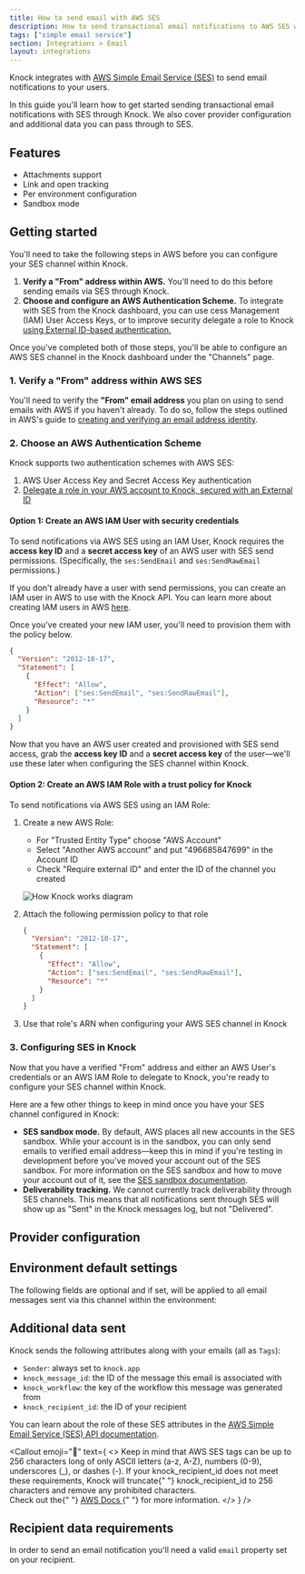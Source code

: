 ```yaml
---
title: How to send email with AWS SES
description: How to send transactional email notifications to AWS SES with Knock.
tags: ["simple email service"]
section: Integrations > Email
layout: integrations
---
```



Knock integrates with [AWS Simple Email Service (SES)](https://aws.amazon.com/ses/) to send email notifications to your users.

In this guide you'll learn how to get started sending transactional email notifications with SES through Knock. We also cover provider configuration and additional data you can pass through to SES.  

## Features

- Attachments support
- Link and open tracking
- Per environment configuration
- Sandbox mode

## Getting started

You'll need to take the following steps in AWS before you can configure your SES channel within Knock.

1. **Verify a "From" address within AWS.** You'll need to do this before sending emails via SES through Knock.
2. **Choose and configure an AWS Authentication Scheme.** To integrate with SES from the Knock dashboard, you can use cess Management (IAM) User Access Keys, or to improve security delegate a role to Knock [using External ID-based authentication.](https://docs.aws.amazon.com/IAM/latest/UserGuide/id_roles_create_for-user_externalid.html)

Once you've completed both of those steps, you'll be able to configure an AWS SES channel in the Knock dashboard under the "Channels" page.

### 1. Verify a "From" address within AWS SES

You'll need to verify the **"From" email address** you plan on using to send emails with AWS if you haven't already. To do so, follow the steps outlined in AWS's guide to [creating and verifying an email address identity](https://docs.aws.amazon.com/ses/latest/dg/creating-identities.html#verify-email-addresses-procedure).

### 2. Choose an AWS Authentication Scheme

Knock supports two authentication schemes with AWS SES:

1. AWS User Access Key and Secret Access Key authentication
2. [Delegate a role in your AWS account to Knock, secured with an External ID](https://docs.aws.amazon.com/IAM/latest/UserGuide/id_roles_common-scenarios_third-party.html)

#### Option 1: Create an AWS IAM User with security credentials

To send notifications via AWS SES using an IAM User, Knock requires the **access key ID** and a **secret access key** of an AWS user with SES send permissions. (Specifically, the `ses:SendEmail` and `ses:SendRawEmail` permissions.)

If you don't already have a user with send permissions, you can create an IAM user in AWS to use with the Knock API. You can learn more about creating IAM users in AWS [here](https://docs.aws.amazon.com/IAM/latest/UserGuide/id_users_create.html).

Once you've created your new IAM user, you'll need to provision them with the policy below.

```json IAM user policy
{
  "Version": "2012-10-17",
  "Statement": [
    {
      "Effect": "Allow",
      "Action": ["ses:SendEmail", "ses:SendRawEmail"],
      "Resource": "*"
    }
  ]
}
```

Now that you have an AWS user created and provisioned with SES send access, grab the **access key ID** and a **secret access key** of the user—we'll use these later when configuring the SES channel within Knock.

#### Option 2: Create an AWS IAM Role with a trust policy for Knock

To send notifications via AWS SES using an IAM Role:

1. Create a new AWS Role:

   - For "Trusted Entity Type" choose "AWS Account"
   - Select "Another AWS account" and put "496685847699" in the Account ID
   - Check "Require external ID" and enter the ID of the channel you created

   ![How Knock works diagram](/images/integrations/email/ses-arn-configuration.png)

2. Attach the following permission policy to that role

   ```json IAM user policy
   {
     "Version": "2012-10-17",
     "Statement": [
       {
         "Effect": "Allow",
         "Action": ["ses:SendEmail", "ses:SendRawEmail"],
         "Resource": "*"
       }
     ]
   }
   ```

3. Use that role's ARN when configuring your AWS SES channel in Knock

### 3. Configuring SES in Knock

Now that you have a verified "From" address and either an AWS User's credentials or an AWS IAM Role to delegate to Knock, you're ready to configure your SES channel within Knock.

Here are a few other things to keep in mind once you have your SES channel configured in Knock:

- **SES sandbox mode.** By default, AWS places all new accounts in the SES sandbox. While your account is in the sandbox, you can only send emails to verified email address—keep this in mind if you're testing in development before you've moved your account out of the SES sandbox. For more information on the SES sandbox and how to move your account out of it, see the [SES sandbox documentation](https://docs.aws.amazon.com/ses/latest/dg/request-production-access.html).
- **Deliverability tracking.** We cannot currently track deliverability through SES channels. This means that all notifications sent through SES will show up as "Sent" in the Knock messages log, but not "Delivered".

## Provider configuration

<Attributes>
  <Attribute
    name="Access key ID"
    type="string*"
    description="The access key ID from your AWS account"
  />
  <Attribute
    name="Secret access key"
    type="string*"
    description="The secret access key from your AWS account"
  />
  <Attribute
    name="AWS region"
    type="string*"
    description="The region your AWS account is in"
  />
  <Attribute
    name="Open tracking"
    type="boolean"
    description="Should the provider track opens on their service?"
  />
  <Attribute
    name="Link tracking"
    type="boolean"
    description="Should the provider track link clicks on their service?"
  />
  <Attribute
    name="From email address"
    type="string | liquid*"
    description="The sender email address (can use Liquid tags)"
  />
  <Attribute
    name="From name"
    type="string | liquid"
    description="The sender name (can use Liquid tags)"
  />
</Attributes>

## Environment default settings

The following fields are optional and if set, will be applied to all email messages sent via this channel within the environment:

<Attributes>
  <Attribute
    name="Reply-to address"
    type="string | liquid"
    description="The reply-to email address (can use Liquid tags)"
  />
  <Attribute
    name="CC address"
    type="string | liquid"
    description="The cc email address (can use Liquid tags)"
  />
  <Attribute
    name="BCC address"
    type="string | liquid"
    description="The bcc email address (can use Liquid tags)"
  />
  <Attribute
    name="JSON overrides"
    type="string | liquid"
    description="Provider API's paramater overrides"
  />
</Attributes>

## Additional data sent

Knock sends the following attributes along with your emails (all as `Tags`):

- `Sender`: always set to `knock.app`
- `knock_message_id`: the ID of the message this email is associated with
- `knock_workflow`: the key of the workflow this message was generated from
- `knock_recipient_id`: the ID of your recipient

You can learn about the role of these SES attributes in the [AWS Simple Email Service (SES) API documentation](https://docs.aws.amazon.com/ses/latest/dg/Welcome.html).

<Callout
  emoji="🔦"
  text={
    <>
      Keep in mind that AWS SES tags can be up to 256 characters long of only
      ASCII letters (a-z, A-Z), numbers (0-9), underscores (_), or dashes (-).
      If your <span className="font-bold">knock_recipient_id</span> does not
      meet these requirements, Knock will truncate{" "}
      <span className="font-bold">knock_recipient_id</span> to 256 characters
      and remove any prohibited characters.
      <br />
      Check out the{" "}
      <a
        href="https://docs.aws.amazon.com/ses/latest/APIReference/API_MessageTag.html"
        target="_blank"
      >
        AWS Docs
      </a>{" "}
      for more information.
    </>
  }
/>

## Recipient data requirements

In order to send an email notification you'll need a valid `email` property set on your recipient.
